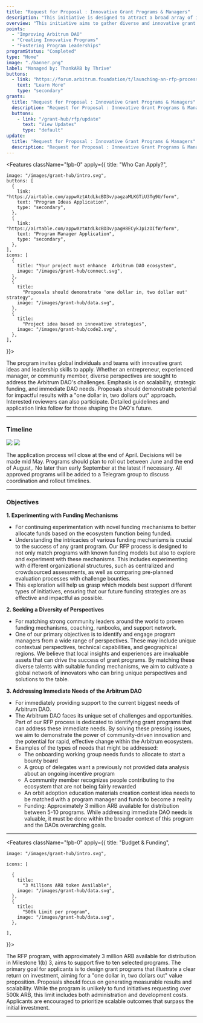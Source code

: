 ```yaml
---
title: "Request for Proposal : Innovative Grant Programs & Managers"
description: "This initiative is designed to attract a broad array of ideas for grant programs and identify visionary program managers ready to lead them. The primary goal of this program is to foster innovation through the exploration and experimentation of novel funding mechanisms tailored to the ecosystem's needs. We aim to identify and engage a diverse group of program managers, leveraging their unique perspectives and insights to drive the success of grant programs. Additionally, we are committed to addressing the immediate challenges faced by the Arbitrum DAO, such as launching a bounty board, providing data analysis for incentive programs, rewarding contributors equitably, and promoting Orbit adoption through educational materials. With approximately 3 million ARB allocated for 5-10 programs, our overarching objective is to support rapid, effective change within the Arbitrum ecosystem while aligning with the broader strategic goals of the DAO."
overview: "This initiative aims to gather diverse and innovative grant program ideas and to identify dynamic program managers capable of leading them. The focus is on strategic funding, inclusivity, diversity, and meeting the urgent needs of the Arbitrum DAO, laying the groundwork for significant and transformative advancements."
points:
  - "Improving Arbitrum DAO"
  - "Creating Innovative Programs"
  - "Fostering Program Leaderships"
programStatus: "Completed"
type: "Home"
image: "./banner.png"
label: "Managed by: ThankARB by Thrive"
buttons:
  - link: "https://forum.arbitrum.foundation/t/launching-an-rfp-process-for-innovative-grant-programs-and-managers/23270"
    text: "Learn More"
    type: "secondary"
grants:
  title: "Request for Proposal : Innovative Grant Programs & Managers"
  description: "Request for Proposal : Innovative Grant Programs & Managers"
  buttons:
    - link: "/grant-hub/rfp/update"
      text: "View Updates"
      type: "default"
update:
  title: "Request for Proposal : Innovative Grant Programs & Managers"
  description: "Request for Proposal : Innovative Grant Programs & Managers"
---
```



<Features
  className="!pb-0"
  apply={{
    title: "Who Can Apply?",

    image: "/images/grant-hub/intro.svg",
    buttons: [
      {
        link: "https://airtable.com/appwXztAtdLkcBD3v/pagzaMLKGTiU3Tg9U/form",
        text: "Program Ideas Application",
        type: "secondary",
      },
      {
        link: "https://airtable.com/appwXztAtdLkcBD3v/pagH8ECykJpizDIfW/form",
        text: "Program Manager Application",
        type: "secondary",
      },
    ],
    icons: [
      {
        title: "Your project must enhance  Arbitrum DAO ecosystem",
        image: "/images/grant-hub/connect.svg",
      },
      {
        title:
          "Proposals should demonstrate 'one dollar in, two dollar out' strategy",
        image: "/images/grant-hub/data.svg",
      },
      {
        title:
          "Project idea based on innovative strategies",
        image: "/images/grant-hub/code2.svg",
      },
    ],

}}>

The program invites global individuals and teams with innovative grant ideas and leadership skills to apply. Whether an entrepreneur, experienced manager, or community member, diverse perspectives are sought to address the Arbitrum DAO's challenges. Emphasis is on scalability, strategic funding, and immediate DAO needs. Proposals should demonstrate potential for impactful results with a "one dollar in, two dollars out" approach. Interested reviewers can also participate. Detailed guidelines and application links follow for those shaping the DAO's future.

</Features>

---

### Timeline

<img
  src="/images/grant-hub/rfp/timeline.svg"
  className="hidden w-full md:block"
/>
<img
  src="/images/grant-hub/rfp/timeline2.svg"
  className="not-prose mt-4 w-2/3 md:hidden"
/>

The application process will close at the end of April. Decisions will be made mid May. Programs should plan to roll out between June and the end of August,. No later than early September at the latest if necessary. All approved programs will be added to a Telegram group to discuss coordination and rollout timelines.

---

### Objectives

**1. Experimenting with Funding Mechanisms**

- For continuing experimentation with novel funding mechanisms to better allocate funds based on the ecosystem function being funded.
- Understanding the intricacies of various funding mechanisms is crucial to the success of any grant program. Our RFP process is designed to not only match programs with known funding models but also to explore and experiment with these mechanisms. This includes experimenting with different organizational structures, such as centralized and crowdsourced assessments, as well as comparing pre-planned evaluation processes with challenge bounties.
- This exploration will help us grasp which models best support different types of initiatives, ensuring that our future funding strategies are as effective and impactful as possible.

**2. Seeking a Diversity of Perspectives**

- For matching strong community leaders around the world to proven funding mechanisms, coaching, runbooks, and support network.
- One of our primary objectives is to identify and engage program managers from a wide range of perspectives. These may include unique contextual perspectives, technical capabilities, and geographical regions. We believe that local insights and experiences are invaluable assets that can drive the success of grant programs. By matching these diverse talents with suitable funding mechanisms, we aim to cultivate a global network of innovators who can bring unique perspectives and solutions to the table.

**3. Addressing Immediate Needs of the Arbitrum DAO**

- For immediately providing support to the current biggest needs of Arbitrum DAO.
- The Arbitrum DAO faces its unique set of challenges and opportunities. Part of our RFP process is dedicated to identifying grant programs that can address these immediate needs. By solving these pressing issues, we aim to demonstrate the power of community-driven innovation and the potential for rapid, effective change within the Arbitrum ecosystem.
- Examples of the types of needs that might be addressed:
  - The onboarding working group needs funds to allocate to start a bounty board
  - A group of delegates want a previously not provided data analysis about an ongoing incentive program
  - A community member recognizes people contributing to the ecosystem that are not being fairly rewarded
  - An orbit adoption education materials creation contest idea needs to be matched with a program manager and funds to become a reality
  - Funding: Approximately 3 million ARB available for distribution between 5-10 programs. While addressing immediate DAO needs is valuable, it must be done within the broader context of this program and the DAOs overarching goals.

---

<Features
  className="!pb-0"
  apply={{
    title: "Budget & Funding",

    image: "/images/grant-hub/intro.svg",

    icons: [

      {
        title:
          "3 Millions ARB token Available",
        image: "/images/grant-hub/data.svg",
      },
      {
        title:
          "500k Limit per program",
        image: "/images/grant-hub/data.svg",
      },

    ],

}}>

The RFP program, with approximately 3 million ARB available for distribution in Milestone 1(b) 3, aims to support five to ten selected programs. The primary goal for applicants is to design grant programs that illustrate a clear return on investment, aiming for a "one dollar in, two dollars out" value proposition. Proposals should focus on generating measurable results and scalability. While the program is unlikely to fund initiatives requesting over 500k ARB, this limit includes both administration and development costs. Applicants are encouraged to prioritize scalable outcomes that surpass the initial investment.

</Features>

---
